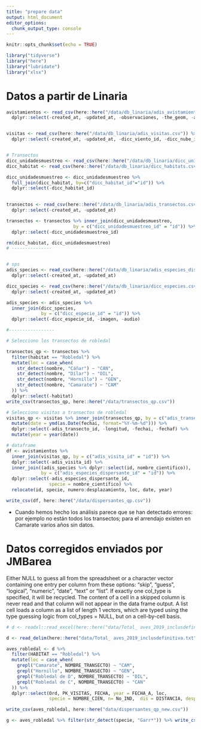 ```yaml
---
title: "prepare data"
output: html_document
editor_options: 
  chunk_output_type: console
---
```


```r
knitr::opts_chunk$set(echo = TRUE)
```

```r
library("tidyverse")
library("here")
library("lubridate")
library("xlsx")
```


# Datos a partir de Linaria 

```r
avistamientos <- read_csv(here::here("/data/db_linaria/adis_avistamientos.csv")) %>% 
  dplyr::select(-created_at, -updated_at, -observaciones, -the_geom, -accuracy)


visitas <- read_csv(here::here("/data/db_linaria/adis_visitas.csv")) %>% 
  dplyr::select(-created_at, -updated_at, -dicc_viento_id, -dicc_nube_id, -niebla)


# Transectos 
dicc_unidadesmuestreo <- read_csv(here::here("/data/db_linaria/dicc_unidadesmuestreos.csv")) 
dicc_habitat <- read_csv(here::here("/data/db_linaria/dicc_habitats.csv"))

dicc_unidadesmuestreo <- dicc_unidadesmuestreo %>% 
  full_join(dicc_habitat, by=c("dicc_habitat_id"="id")) %>% 
  dplyr::select(-dicc_habitat_id)
  

transectos <- read_csv(here::here("/data/db_linaria/adis_transectos.csv")) %>% 
  dplyr::select(-created_at, -updated_at)

transectos <- transectos %>% inner_join(dicc_unidadesmuestreo, 
                         by = c("dicc_unidadesmuestreo_id" = "id")) %>% 
  dplyr::select(-dicc_unidadesmuestreo_id)

rm(dicc_habitat, dicc_unidadesmuestreo)
# ---------------


# sps 
adis_species <- read_csv(here::here("/data/db_linaria/adis_especies_dispersantes.csv")) %>% 
  dplyr::select(-created_at, -updated_at) 

dicc_species <- read_csv(here::here("/data/db_linaria/dicc_especies.csv")) %>% 
  dplyr::select(-created_at, -updated_at)

adis_species <- adis_species %>% 
  inner_join(dicc_species, 
             by = c("dicc_especie_id" = "id")) %>% 
  dplyr::select(-dicc_especie_id, -imagen, -audio)

#-----------------

# Selecciono los transectos de robledal 

transectos_qp <- transectos %>% 
  filter(habitat == "Robledal") %>% 
  mutate(loc = case_when(
    str_detect(nombre, "Cáñar") ~ "CAN", 
    str_detect(nombre, "Dílar") ~ "DIL",
    str_detect(nombre, "Hornillo") ~ "GEN",
    str_detect(nombre, "Camarate") ~ "CAM"
  )) %>% 
  dplyr::select(-habitat)
write_csv(transectos_qp, here::here("/data/transectos_qp.csv"))

# Selecciono visitas a transectos de robledal 
visitas_qp <- visitas %>% inner_join(transectos_qp, by = c("adis_transecto_id" = "id")) %>% 
  mutate(date = ymd(as.Date(fechai, format="%Y-%m-%d"))) %>% 
  dplyr::select(-adis_transecto_id, -longitud, -fechai, -fechaf) %>% 
  mutate(year = year(date))

# dataframe 
df <- avistamientos %>% 
  inner_join(visitas_qp, by = c("adis_visita_id" = "id")) %>% 
  dplyr::select(-adis_visita_id) %>% 
  inner_join((adis_species %>% dplyr::select(id, nombre_cientifico)), 
             by = c("adis_especies_dispersante_id" = "id")) %>% 
  dplyr::select(-adis_especies_dispersante_id, 
                specie = nombre_cientifico) %>% 
  relocate(id, specie, numero:desplazamiento, loc, date, year)

write_csv(df, here::here("/data/dispersantes_qp.csv"))
```


- Cuando hemos hecho los análisis parece que se han detectado errores: por ejemplo no están todos los transectos; para el arrendajo existen en Camarate varios años sin datos. 

# Datos corregidos enviados por JMBarea 

Either NULL to guess all from the spreadsheet or a character vector containing one entry per column from these options: "skip", "guess", "logical", "numeric", "date", "text" or "list". If exactly one col_type is specified, it will be recycled. The content of a cell in a skipped column is never read and that column will not appear in the data frame output. A list cell loads a column as a list of length 1 vectors, which are typed using the type guessing logic from col_types = NULL, but on a cell-by-cell basis.



```r
# d <- readxl::read_excel(here::here("data/Total_ aves_2019_inclusdefinitiva.xlsx")) 

d <- read_delim(here::here("data/Total_ aves_2019_inclusdefinitiva.txt"), delim = "\t",   locale = locale(encoding = 'UTF-8'))

aves_robledal <- d %>% 
  filter(HABITAT == "Robledal") %>% 
  mutate(loc = case_when(
    grepl("Camarate", NOMBRE_TRANSECTO) ~ "CAM",
    grepl("Hornillo", NOMBRE_TRANSECTO) ~ "GEN",
    grepl("Robledal de D", NOMBRE_TRANSECTO) ~ "DIL",
    grepl("Robledal de C", NOMBRE_TRANSECTO) ~ "CAN"
  )) %>% 
  dplyr::select(Ord, PK_VISITAS, FECHA, year = FECHA_A, loc, 
                specie = NOMBRE_CIEN, n= No_IND,  dis = DISTANCIA, desp = DESPLAZAMIENTO) 

write_csv(aves_robledal, here::here("data/dispersantes_qp_new.csv"))

g <- aves_robledal %>% filter(str_detect(specie, "Garr*")) %>% write_csv(here::here("data/garrulus.csv"))
```



